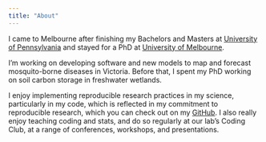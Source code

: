 ```yaml
---
title: "About"
---
```


I came to Melbourne after finishing my Bachelors and Masters at [University of Pennsylvania](https://home.www.upenn.edu/) and stayed for a PhD at [University of Melbourne](https://www.unimelb.edu.au/).

I'm working on developing software and new models to map and forecast mosquito-borne diseases in Victoria. Before that, I spent my PhD working on soil carbon storage in freshwater wetlands. 

I enjoy implementing reproducible research practices in my science, particularly in my code, which is reflected in my commitment to reproducible research, which you can check out on my [GitHub](https://github.com/smwindecker). I also really enjoy teaching coding and stats, and do so regularly at our lab's Coding Club, at a range of conferences, workshops, and presentations. 

